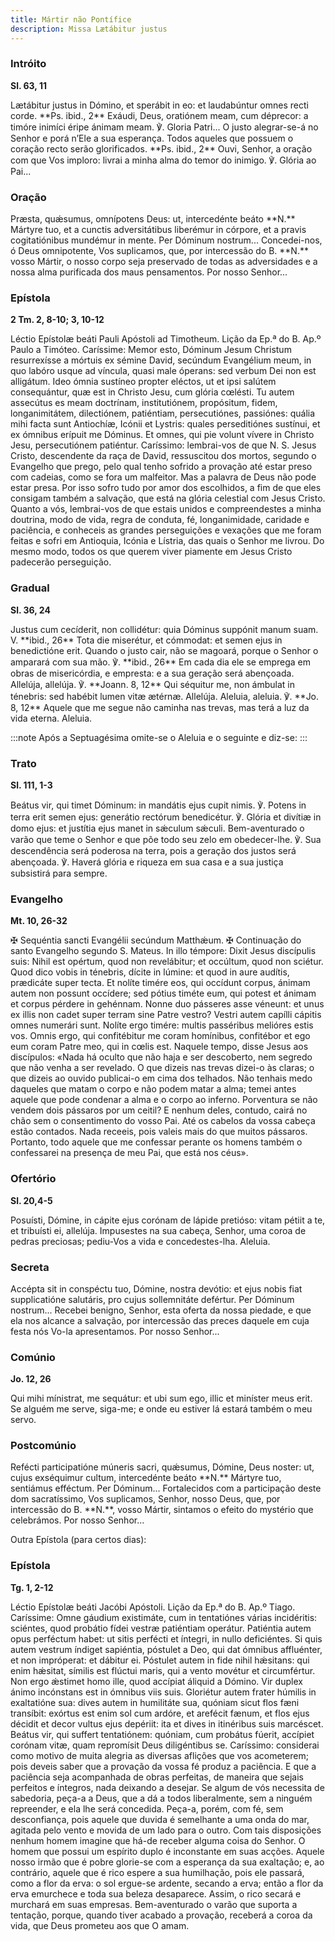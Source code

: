 ```yaml
---
title: Mártir não Pontífice
description: Missa Lætábitur justus
---
```


### Intróito

**Sl. 63, 11**

<div class="side-by-side not-content">
  <span>
    Lætábitur justus in Dómino, et sperábit in eo: et laudabúntur omnes recti corde. **Ps. ibid.,
    2** Exáudi, Deus, oratiónem meam, cum déprecor: a timóre inimíci éripe ánimam meam. ℣. Gloria
    Patri...
  </span>
  <span>
    O justo alegrar-se-á no Senhor e porá n’Ele a sua esperança. Todos aqueles que possuem o coração
    recto serão glorificados. **Ps. ibid., 2** Ouvi, Senhor, a oração com que Vos imploro: livrai a
    minha alma do temor do inimigo. ℣. Glória ao Pai...
  </span>
</div>

### Oração

<div class="side-by-side not-content">
  <span>
    Præsta, quǽsumus, omnípotens Deus: ut, intercedénte beáto **N.** Mártyre tuo, et a cunctis
    adversitátibus liberémur in córpore, et a pravis cogitatiónibus mundémur in mente. Per Dóminum
    nostrum...
  </span>
  <span>
    Concedei-nos, ó Deus omnipotente, Vos suplicamos, que, por intercessão do B. **N.** vosso
    Mártir, o nosso corpo seja preservado de todas as adversidades e a nossa alma purificada dos
    maus pensamentos. Por nosso Senhor...
  </span>
</div>

### Epístola

**2 Tm. 2, 8-10; 3, 10-12**

<div class="side-by-side not-content">
  <span>Léctio Epístolæ beáti Pauli Apóstoli ad Timotheum.</span>
  <span>Lição da Ep.ª do B. Ap.º Paulo a Timóteo.</span>
  <span>
    Caríssime: Memor esto, Dóminum Jesum Christum resurrexísse a mórtuis ex sémine David, secúndum
    Evangélium meum, in quo labóro usque ad víncula, quasi male óperans: sed verbum Dei non est
    alligátum. Ideo ómnia sustíneo propter eléctos, ut et ipsi salútem consequántur, quæ est in
    Christo Jesu, cum glória cœlésti. Tu autem assecútus es meam doctrínam, institutiónem,
    propósitum, fidem, longanimitátem, dilectiónem, patiéntiam, persecutiónes, passiónes: quália
    mihi facta sunt Antiochíæ, Icónii et Lystris: quales perseditiónes sustínui, et ex ómnibus
    erípuit me Dóminus. Et omnes, qui pie volunt vívere in Christo Jesu, persecutiónem patiéntur.
  </span>
  <span>
    Caríssimo: lembrai-vos de que N. S. Jesus Cristo, descendente da raça de David, ressuscitou dos
    mortos, segundo o Evangelho que prego, pelo qual tenho sofrido a provação até estar preso com
    cadeias, como se fora um malfeitor. Mas a palavra de Deus não pode estar presa. Por isso sofro
    tudo por amor dos escolhidos, a fim de que eles consigam também a salvação, que está na glória
    celestial com Jesus Cristo. Quanto a vós, lembrai-vos de que estais unidos e compreendestes a
    minha doutrina, modo de vida, regra de conduta, fé, longanimidade, caridade e paciência, e
    conheceis as grandes perseguições e vexações que me foram feitas e sofri em Antioquia, Icónia e
    Lístria, das quais o Senhor me livrou. Do mesmo modo, todos os que querem viver piamente em
    Jesus Cristo padecerão perseguição.
  </span>
</div>

### Gradual

**Sl. 36, 24**

<div class="side-by-side not-content">
  <span>
    Justus cum cecíderit, non collidétur: quia Dóminus suppónit manum suam. V. **ibid., 26** Tota
    die miserétur, et cómmodat: et semen ejus in benedictióne erit.
  </span>
  <span>
    Quando o justo cair, não se magoará, porque o Senhor o amparará com sua mão. ℣. **ibid., 26** Em
    cada dia ele se emprega em obras de misericórdia, e empresta: e a sua geração será abençoada.
  </span>
  <span>
    Allelúja, allelúja. ℣. **Joann. 8, 12** Qui séquitur me, non ámbulat in ténebris: sed habébit
    lumen vitæ ætérnæ. Allelúja.
  </span>
  <span>
    Aleluia, aleluia. ℣. **Jo. 8, 12** Aquele que me segue não caminha nas trevas, mas terá a luz da
    vida eterna. Aleluia.
  </span>
</div>

:::note
Após a Septuagésima omite-se o Aleluia e o seguinte e diz-se:
:::

### Trato

**Sl. 111, 1-3**

<div class="side-by-side not-content">
  <span>
    Beátus vir, qui timet Dóminum: in mandátis ejus cupit nimis. ℣. Potens in terra erit semen ejus:
    generátio rectórum benedicétur. ℣. Glória et divítiæ in domo ejus: et justítia ejus manet in
    sǽculum sǽculi.
  </span>
  <span>
    Bem-aventurado o varão que teme o Senhor e que põe todo seu zelo em obedecer-lhe. ℣. Sua
    descendência será poderosa na terra, pois a geração dos justos será abençoada. ℣. Haverá glória
    e riqueza em sua casa e a sua justiça subsistirá para sempre.
  </span>
</div>

### Evangelho

**Mt. 10, 26-32**

<div class="side-by-side not-content">
  <span>
    <span class="text-red-500">✠</span> Sequéntia sancti Evangélii secúndum Matthǽum.
  </span>
  <span>
    <span class="text-red-500">✠</span> Continuação do santo Evangelho segundo S. Mateus.
  </span>
  <span>
    In illo témpore: Dixit Jesus discípulis suis: Nihil est opértum, quod non revelábitur; et
    occúltum, quod non sciétur. Quod dico vobis in ténebris, dícite in lúmine: et quod in aure
    audítis, prædicáte super tecta. Et nolíte timére eos, qui occídunt corpus, ánimam autem non
    possunt occídere; sed pótius timéte eum, qui potest et ánimam et corpus pérdere in gehénnam.
    Nonne duo pásseres asse véneunt: et unus ex illis non cadet super terram sine Patre vestro?
    Vestri autem capílli cápitis omnes numerári sunt. Nolíte ergo timére: multis passéribus melióres
    estis vos. Omnis ergo, qui confitébitur me coram homínibus, confitébor et ego eum coram Patre
    meo, qui in cœlis est.
  </span>
  <span>
    Naquele tempo, disse Jesus aos discípulos: «Nada há oculto que não haja e ser descoberto, nem
    segredo que não venha a ser revelado. O que dizeis nas trevas dizei-o às claras; o que dizeis ao
    ouvido publicai-o em cima dos telhados. Não tenhais medo daqueles que matam o corpo e não podem
    matar a alma; temei antes aquele que pode condenar a alma e o corpo ao inferno. Porventura se
    não vendem dois pássaros por um ceitil? E nenhum deles, contudo, cairá no chão sem o
    consentimento do vosso Pai. Até os cabelos da vossa cabeça estão contados. Nada receeis, pois
    valeis mais do que muitos pássaros. Portanto, todo aquele que me confessar perante os homens
    também o confessarei na presença de meu Pai, que está nos céus».
  </span>
</div>

### Ofertório

**Sl. 20,4-5**

<div class="side-by-side not-content">
  <span>
    Posuísti, Dómine, in cápite ejus corónam de lápide pretióso: vitam pétiit a te, et tribuísti ei,
    allelúja.
  </span>
  <span>
    Impusestes na sua cabeça, Senhor, uma coroa de pedras preciosas; pediu-Vos a vida e
    concedestes-lha. Aleluia.
  </span>
</div>

### Secreta

<div class="side-by-side not-content">
  <span>
    Accépta sit in conspéctu tuo, Dómine, nostra devótio: et ejus nobis fiat supplicatióne
    salutáris, pro cujus sollemnitáte defértur. Per Dóminum nostrum...
  </span>
  <span>
    Recebei benigno, Senhor, esta oferta da nossa piedade, e que ela nos alcance a salvação, por
    intercessão das preces daquele em cuja festa nós Vo-la apresentamos. Por nosso Senhor...
  </span>
</div>

### Comúnio

**Jo. 12, 26**

<div class="side-by-side not-content">
  <span>Qui mihi mínistrat, me sequátur: et ubi sum ego, illic et miníster meus erit.</span>
  <span>Se alguém me serve, siga-me; e onde eu estiver lá estará também o meu servo.</span>
</div>

### Postcomúnio

<div class="side-by-side not-content">
  <span>
    Refécti participatióne múneris sacri, quǽsumus, Dómine, Deus noster: ut, cujus exséquimur
    cultum, intercedénte beáto **N.** Mártyre tuo, sentiámus efféctum. Per Dóminum...
  </span>
  <span>
    Fortalecidos com a participação deste dom sacratíssimo, Vos suplicamos, Senhor, nosso Deus, que,
    por intercessão do B. **N.**, vosso Mártir, sintamos o efeito do mystério que celebrámos. Por
    nosso Senhor...
  </span>
</div>

Outra Epístola (para certos dias):

### Epístola

**Tg. 1, 2-12**

<div class="side-by-side not-content">
  <span>Léctio Epístolæ beáti Jacóbi Apóstoli.</span>
  <span>Lição da Ep.ª do B. Ap.º Tiago.</span>
  <span>
    Caríssime: Omne gáudium existimáte, cum in tentatiónes várias incidéritis: sciéntes, quod
    probátio fídei vestræ patiéntiam operátur. Patiéntia autem opus perféctum habet: ut sitis
    perfécti et íntegri, in nullo deficiéntes. Si quis autem vestrum índiget sapiéntia, póstulet a
    Deo, qui dat ómnibus affluénter, et non impróperat: et dábitur ei. Póstulet autem in fide nihil
    hǽsitans: qui enim hǽsitat, símilis est flúctui maris, qui a vento movétur et circumfértur. Non
    ergo ǽstimet homo ille, quod accípiat áliquid a Dómino. Vir duplex ánimo incónstans est in
    ómnibus viis suis. Gloriétur autem frater húmilis in exaltatióne sua: dives autem in humilitáte
    sua, quóniam sicut flos fæni transíbit: exórtus est enim sol cum ardóre, et arefécit fænum, et
    flos ejus décidit et decor vultus ejus depériit: ita et dives in itinéribus suis marcéscet.
    Beátus vir, qui suffert tentatiónem: quóniam, cum probátus fúerit, accípiet corónam vitæ, quam
    repromísit Deus diligéntibus se.
  </span>
  <span>
    Caríssimo: considerai como motivo de muita alegria as diversas aflições que vos acometerem; pois
    deveis saber que a provação da vossa fé produz a paciência. E que a paciência seja acompanhada
    de obras perfeitas, de maneira que sejais perfeitos e íntegros, nada deixando a desejar. Se
    algum de vós necessita de sabedoria, peça-a a Deus, que a dá a todos liberalmente, sem a ninguém
    repreender, e ela lhe será concedida. Peça-a, porém, com fé, sem desconfiança, pois aquele que
    duvida é semelhante a uma onda do mar, agitada pelo vento e movida de um lado para o outro. Com
    tais disposições nenhum homem imagine que há-de receber alguma coisa do Senhor. O homem que
    possui um espírito duplo é inconstante em suas acções. Aquele nosso irmão que é pobre glorie-se
    com a esperança da sua exaltação; e, ao contrário, aquele que é rico espere a sua humilhação,
    pois ele passará, como a flor da erva: o sol ergue-se ardente, secando a erva; então a flor da
    erva emurchece e toda sua beleza desaparece. Assim, o rico secará e murchará em suas empresas.
    Bem-aventurado o varão que suporta a tentação, porque, quando tiver acabado a provação, receberá
    a coroa da vida, que Deus prometeu aos que O amam.
  </span>
</div>
